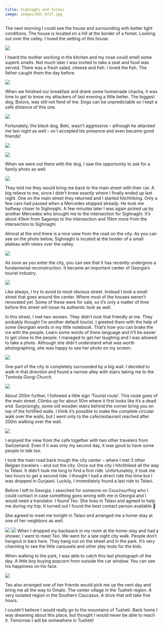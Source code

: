 ```yaml
---
title: Sighnaghi and Telavi
iamge: images/DSC_0727.jpg
---
```


The next morning I could see the house and surrounding with better light conditions. The house is located on a hill at the border of a forest. Looking out over the valley. I loved the setting of this house.

<Image
    src="images/DSC_0713.jpg"
    caption="The house where I could sleep last night."
/>

I heard the mother working in the kitchen and my nose could smell some superb smells. Not much later I was invited to take a seat and food was served. There was a fresh salad, cheese and fish. I loved the fish. The father caught them the day before.

<Image
    src="images/DSC_0707.jpg"
    caption="Breakfast!"
/>

When we finished our breakfast and drank some homemade chacha, it was time to get to know my attackers of last evening a little better.
The biggest dog, Botora, was still not fond of me. Dogs can be unpredictable so I kept a safe distance of this one.

<Image
    src="images/DSC_0700.jpg"
    caption="Botora and Mgelo"
/>

Fortunately, the black dog, Beki, wasn’t aggressive – although he attacked me last night as well – so I accepted his presence and even became good friends!

<Image
    src="images/DSC_0710.jpg"
    caption="Mother taking care of Beki’s eye."
/>

<Image
    src="images/DSC_0720.jpg"
    caption="My new friend Beki 🙂"
/>

When we were out there with the dog, I saw the opportunity to ask for a family photo as well.

<Image
    src="images/DSC_0723.jpg"
    caption="The family who hosted me last night."
/>

They told me they would bring me back to the main street with their car. A big relieve to me, since I didn’t knew exactly where I finally ended up last night. One on the main street they returned and I started hitchhiking. Only a few cars had passed when a Mercedes stopped already. He took me halfway closer to Sighnaghi. A few minutes later I was again picked up by another Mercedes who brought me to the intersection for Sighnaghi. It’s about 45km from Sagarejo to the intersection and 15km more from the intersection to Sighnaghi.

Almost at the end there is a nice view from the road on the city. As you can see on the photo below, Sighnaghi is located at the border of a small plateau with views over the valley.

<Image
    src="images/DSC_0727.jpg"
    caption="View on Sighnaghi."
/>

As soon as you enter the city, you can see that it has recently undergone a fundamental reconstruction. It became an important center of Georgia’s tourist industry.

<Image
    src="images/DSC_0750.jpg"
    caption="Main street into Sighnaghi – Georgia. Wooden balconies are a common feature of many houses in Georgia."
/>

Like always, I try to avoid to most obvious street. Instead I took a small street that goes around the center. Where most of the houses weren’t renovated yet. Some of these were for sale, so it’s only a matter of time before this street will loose its authentic look as well.

In this street, I met two women. They didn’t look that friendly at me. They probably thought I’m another default tourist. I greeted them with the help of some Georgian words in my little notebook. That’s how you can brake the ice with the people. Learn some words of there language and it’ll be easier to get close to the people. I managed to get her laughing and I was allowed to take a photo. Although she didn’t understand what was worth photographing, she was happy to see her photo on my screen.

<Image
    src="images/DSC_0732.jpg"
    caption="Woman in Sighnaghi"
/>


One part of the city is completely surrounded by a big wall. I decided to walk in that direction and found a narrow alley with stairs taking me to the Tsminda Giorgi Church.

<Image
    src="images/DSC_0745.jpg"
    caption="Tsminda Giorgi Church"
/>

About 200m further, I followed a little sign ‘Tourist route’. This route goes of the main street. Climbs up for about 50m where it first looks like it’s a dead end. Surprisingly, some old wooden stairs behind the corner bring you on top of the fortified walls. I think it’s possible to make the complete circular walk over the walls, but I went only to the cafe/restaurant reached after 200m walking over the wall.

<Image
    src="images/DSC_0739.jpg"
    caption="Sighnaghi is walled with the remnants of 18th-century fortifications."
/>

I enjoyed the view from the cafe together with two other travelers from Switzerland. Even if it was only my second day, it was good to have some people to talk too.

I took the main road back trough the city center – where I met 3 other Belgian travelers – and out the city. Once out the city I hitchhiked all the way to Telavi. It didn’t took me long to find a first ride. Unfortunately, it took me two hours to get a second ride. I thought I had a direct ride this time but I was dropped in Gurjaani. Luckily, I immediately found a last ride to Telavi.

Before I left to Georgia, I searched for someone on Couchsurfing who I could contact in case something goes wrong with me in Georgia and I would need a translator. I found Teo. She lives in Telavi and agreed to help me during my trip. It turned out I found the best contact person available 🙂

She agreed to meet me tonight in Telavi and arranged me a home-stay at one of her neighbors as well.

<Image
    src="images/DSC_0755.jpg"
    caption="Telavi"
/>
<Image
    src="images/DSC_0766.jpg"
    caption="Telavi"
/>
When I dropped my backpack in my room at the home-stay and had a shower, I went to meet Teo. We went for a late night city walk. People don’t hangout in bars here. They hang out on the street and in the park. It’s very charming to see the little carousels and other play tools for the kids.

When walking to the park, I was able to catch this last photograph of the day. A little boy buying popcorn from outside the car window. You can see his happiness on his face.

<Image
    src="images/DSC_0759.jpg"
    caption="Little boy buying popcorn through the car window in Telavi"
/>

Teo also arranged one of her friends would pick me up the next day and bring me all the way to Omalo. The center village in the Tusheti region. A very isolated region in the Southern Caucasus. A drive that will take five hours.

I couldn’t believe I would really go to the mountains of Tusheti. Back home I was dreaming about this place, but thought I would never be able to reach it. Tomorrow I will be somewhere in Tusheti!